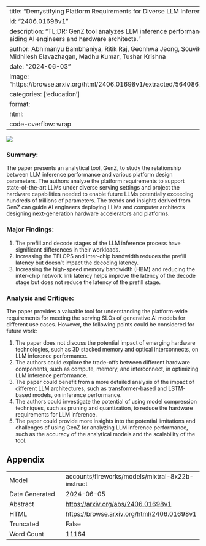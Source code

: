 
---
title: "Demystifying Platform Requirements for Diverse LLM Inference Use Cases"
id: "2406.01698v1"
description: "TL;DR: GenZ tool analyzes LLM inference performance for optimal platform design, aiding AI engineers and hardware architects."
author: Abhimanyu Bambhaniya, Ritik Raj, Geonhwa Jeong, Souvik Kundu, Sudarshan Srinivasan, Midhilesh Elavazhagan, Madhu Kumar, Tushar Krishna
date: "2024-06-03"
image: "https://browse.arxiv.org/html/2406.01698v1/extracted/5640861/Figures/Sources/2_sypder.png"
categories: ['education']
format:
  html:
    code-overflow: wrap
---

![](https://browse.arxiv.org/html/2406.01698v1/extracted/5640861/Figures/Sources/2_sypder.png)

### Summary:

The paper presents an analytical tool, GenZ, to study the relationship between LLM inference performance and various platform design parameters. The authors analyze the platform requirements to support state-of-the-art LLMs under diverse serving settings and project the hardware capabilities needed to enable future LLMs potentially exceeding hundreds of trillions of parameters. The trends and insights derived from GenZ can guide AI engineers deploying LLMs and computer architects designing next-generation hardware accelerators and platforms.

### Major Findings:

1. The prefill and decode stages of the LLM inference process have significant differences in their workloads.
2. Increasing the TFLOPS and inter-chip bandwidth reduces the prefill latency but doesn’t impact the decoding latency.
3. Increasing the high-speed memory bandwidth (HBM) and reducing the inter-chip network link latency helps improve the latency of the decode stage but does not reduce the latency of the prefill stage.

### Analysis and Critique:

The paper provides a valuable tool for understanding the platform-wide requirements for meeting the serving SLOs of generative AI models for different use cases. However, the following points could be considered for future work:

1. The paper does not discuss the potential impact of emerging hardware technologies, such as 3D stacked memory and optical interconnects, on LLM inference performance.
2. The authors could explore the trade-offs between different hardware components, such as compute, memory, and interconnect, in optimizing LLM inference performance.
3. The paper could benefit from a more detailed analysis of the impact of different LLM architectures, such as transformer-based and LSTM-based models, on inference performance.
4. The authors could investigate the potential of using model compression techniques, such as pruning and quantization, to reduce the hardware requirements for LLM inference.
5. The paper could provide more insights into the potential limitations and challenges of using GenZ for analyzing LLM inference performance, such as the accuracy of the analytical models and the scalability of the tool.

## Appendix

|          |          |
|----------|----------|
| Model     | accounts/fireworks/models/mixtral-8x22b-instruct       |
| Date Generated     | 2024-06-05       |
| Abstract | [https://arxiv.org/abs/2406.01698v1](https://arxiv.org/abs/2406.01698v1)        |
| HTML     | [https://browse.arxiv.org/html/2406.01698v1](https://browse.arxiv.org/html/2406.01698v1)       |
| Truncated       | False       |
| Word Count       | 11164       |